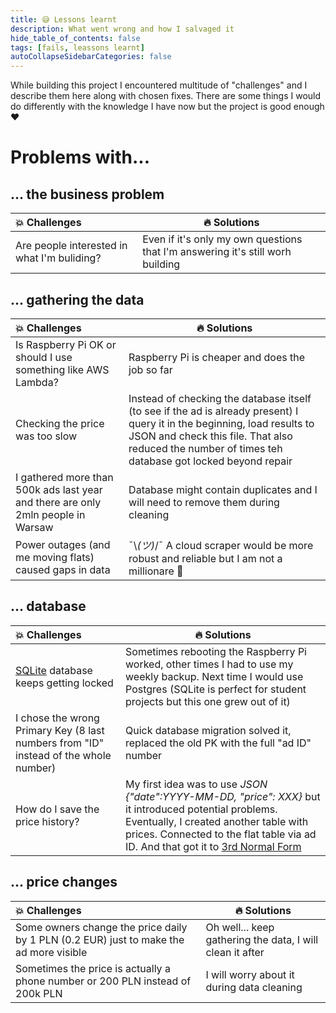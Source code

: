 ```yaml
---
title: 😅 Lessons learnt
description: What went wrong and how I salvaged it
hide_table_of_contents: false
tags: [fails, leassons learnt]
autoCollapseSidebarCategories: false
---
```




While building this project I encountered multitude of "challenges" and I describe them here along with chosen fixes.
There are some things I would do differently with the knowledge I have now but the project is good enough :heart:

# Problems with...

## ... the business problem
| :boom: Challenges| :fire: Solutions |
|:---------------| --------------- |
| Are people interested in what I'm buliding? | Even if it's only my own questions that I'm answering it's still worh building|


## ... gathering the data
| :boom: Challenges| :fire: Solutions |
|:---------------| --------------- |
| Is Raspberry Pi OK or should I use something like AWS Lambda? | Raspberry Pi is cheaper and does the job so far |
| Checking the price was too slow | Instead of checking the database itself (to see if the ad is already present) I query it in the beginning, load results to JSON and check this file. That also reduced the number of times teh database got locked beyond repair|
| I gathered more than 500k ads last year and there are only 2mln people in Warsaw | Database might contain duplicates and I will need to remove them during cleaning | 
| Power outages (and me moving flats) caused gaps in data | ¯\\_(ツ)_/¯ A cloud scraper would be more robust and reliable but I am not a millionare 💸 | 

## ... database
| :boom: Challenges| :fire: Solutions |
|:---------------| --------------- |
| [SQLite]('https://www.sqlite.org/index.html') database keeps getting locked | Sometimes rebooting the Raspberry Pi worked, other times I had to use my weekly backup. Next time I would use Postgres (SQLite is perfect for student projects but this one grew out of it)|
| I chose the wrong Primary Key (8 last numbers from "ID" instead of the whole number)| Quick database migration solved it, replaced the old PK with the full "ad ID" number |
| How do I save the price history? | My first idea was to use _JSON {"date":YYYY-MM-DD, "price": XXX}_ but it introduced potential problems. Eventually, I created another table with prices. Connected to the flat table via ad ID. And that got it to [3rd Normal Form](https://en.wikipedia.org/wiki/Database_normalization)  |


## ... price changes
| :boom: Challenges| :fire: Solutions |
|:---------------| --------------- |
|Some owners change the price daily by 1 PLN (0.2 EUR) just to make the ad more visible| Oh well... keep gathering the data, I will clean it after |
|Sometimes the price is actually a phone number or 200 PLN instead of 200k PLN| I will worry about it during data cleaning |
